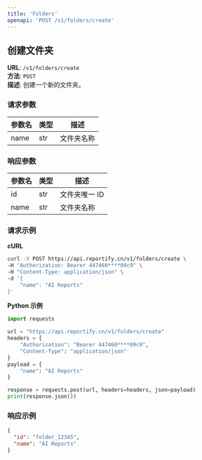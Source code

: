 ```yaml
---
title: 'Folders'
openapi: 'POST /v1/folders/create'
---
```


## 创建文件夹

**URL**: `/v1/folders/create`  
**方法**: `POST`  
**描述**: 创建一个新的文件夹。

### 请求参数
| 参数名 | 类型 | 描述       |
|--------|------|------------|
| name   | str  | 文件夹名称 |

### 响应参数
| 参数名 | 类型 | 描述         |
|--------|------|--------------|
| id     | str  | 文件夹唯一 ID |
| name   | str  | 文件夹名称    |

### 请求示例

**cURL**
```bash
curl -X POST https://api.reportify.cn/v1/folders/create \
-H "Authorization: Bearer 447460****09c9" \
-H "Content-Type: application/json" \
-d '{
    "name": "AI Reports"
}'
```

**Python 示例**
```python
import requests

url = "https://api.reportify.cn/v1/folders/create"
headers = {
    "Authorization": "Bearer 447460****09c9",
    "Content-Type": "application/json"
}
payload = {
    "name": "AI Reports"
}

response = requests.post(url, headers=headers, json=payload)
print(response.json())
```

### 响应示例
```json
{
  "id": "folder_12345",
  "name": "AI Reports"
}
```

